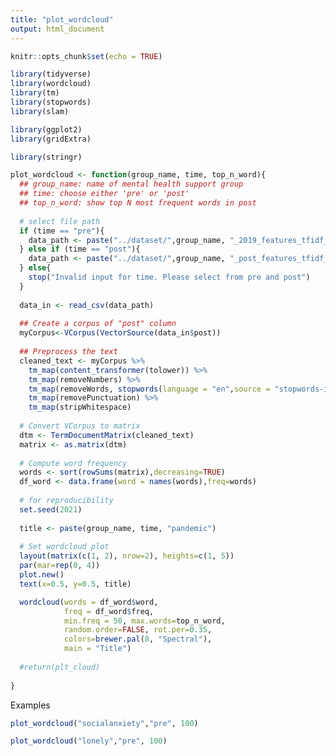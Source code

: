 ```yaml
---
title: "plot_wordcloud"
output: html_document
---
```


```r
knitr::opts_chunk$set(echo = TRUE)
```

```r
library(tidyverse)
library(wordcloud)
library(tm)
library(stopwords)
library(slam)

library(ggplot2)
library(gridExtra)

library(stringr)
```


```r
plot_wordcloud <- function(group_name, time, top_n_word){
  ## group_name: name of mental health support group
  ## time: choose either 'pre' or 'post'
  ## top_n_word: show top N most frequent words in post
  
  # select file path
  if (time == "pre"){
    data_path <- paste("../dataset/",group_name, "_2019_features_tfidf_256.csv", sep = "")
  } else if (time == "post"){
    data_path <- paste("../dataset/",group_name, "_post_features_tfidf_256.csv", sep = "")
  } else{
    stop("Invalid input for time. Please select from pre and post")
  }
  
  data_in <- read_csv(data_path)
  
  ## Create a corpus of "post" column
  myCorpus<-VCorpus(VectorSource(data_in$post))
  
  ## Preprocess the text
  cleaned_text <- myCorpus %>%
    tm_map(content_transformer(tolower)) %>%
    tm_map(removeNumbers) %>%
    tm_map(removeWords, stopwords(language = "en",source = "stopwords-iso")) %>%
    tm_map(removePunctuation) %>%
    tm_map(stripWhitespace) 
  
  # Convert VCorpus to matrix
  dtm <- TermDocumentMatrix(cleaned_text) 
  matrix <- as.matrix(dtm) 
  
  # Compute word frequency
  words <- sort(rowSums(matrix),decreasing=TRUE) 
  df_word <- data.frame(word = names(words),freq=words)
  
  # for reproducibility 
  set.seed(2021) 
  
  title <- paste(group_name, time, "pandemic")
  
  # Set wordcloud plot
  layout(matrix(c(1, 2), nrow=2), heights=c(1, 5))
  par(mar=rep(0, 4))
  plot.new()
  text(x=0.5, y=0.5, title)

  wordcloud(words = df_word$word, 
            freq = df_word$freq, 
            min.freq = 50, max.words=top_n_word, 
            random.order=FALSE, rot.per=0.35,            
            colors=brewer.pal(8, "Spectral"), 
            main = "Title")
  
  #return(plt_cloud)
  
}
```


Examples

```r
plot_wordcloud("socialanxiety","pre", 100)
```


```r
plot_wordcloud("lonely","pre", 100)
```


